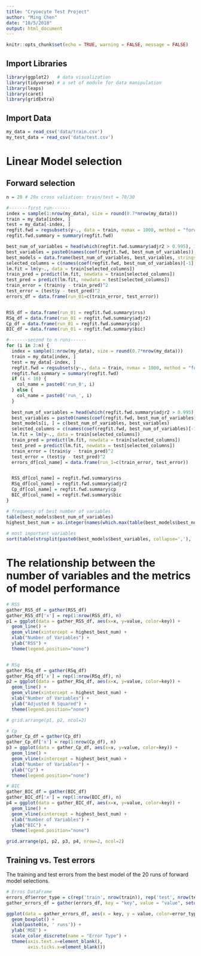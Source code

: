 ```yaml
---
title: "Cryoocyte Test Project"
author: "Ming Chen"
date: "10/5/2018"
output: html_document
---
```


```r
knitr::opts_chunk$set(echo = TRUE, warning = FALSE, message = FALSE)
```


## Import Libraries

```r
library(ggplot2)   # data visualization
library(tidyverse) # a set of module for data manipulation
library(leaps)
library(caret)
library(gridExtra)
```

## Import Data

```r
my_data = read_csv('data/train.csv')
my_test_data = read_csv('data/test.csv')
```


# Linear Model selection

## Forward selection

```r
n = 20 # 20x cross valiation: train/test = 70/30

#-------first run-------
index = sample(1:nrow(my_data), size = round(0.7*nrow(my_data)))
train = my_data[index, ]
test = my_data[-index, ]
regfit.fwd = regsubsets(y~., data = train, nvmax = 1000, method = "forward")
regfit.fwd.summary = summary(regfit.fwd)

best_num_of_variables = head(which(regfit.fwd.summary$adjr2 > 0.995), 1)
best_variables = paste0(names(coef(regfit.fwd, best_num_of_variables))[-1], collapse=',')
best_models = data.frame(best_num_of_variables, best_variables, stringsAsFactors = FALSE)
selected_columns = c(names(coef(regfit.fwd, best_num_of_variables)[-1]), 'y')
lm.fit = lm(y~., data = train[selected_columns])
train_pred = predict(lm.fit, newdata = train[selected_columns])
test_pred = predict(lm.fit, newdata = test[selected_columns])
train_error = (train$y - train_pred)^2
test_error = (test$y - test_pred)^2
errors_df = data.frame(run_01=c(train_error, test_error))


RSS_df = data.frame(run_01 = regfit.fwd.summary$rss)
RSq_df = data.frame(run_01 = regfit.fwd.summary$adjr2)
Cp_df = data.frame(run_01 = regfit.fwd.summary$cp)
BIC_df = data.frame(run_01 = regfit.fwd.summary$bic)

#-------second to n runs------
for (i in 2:n) {
  index = sample(1:nrow(my_data), size = round(0.7*nrow(my_data)))
  train = my_data[index, ]
  test = my_data[-index, ]
  regfit.fwd = regsubsets(y~., data = train, nvmax = 1000, method = "forward")
  regfit.fwd.summary = summary(regfit.fwd)
  if (i < 10) {
    col_name = paste0('run_0', i)
  } else {
    col_name = paste0('run_', i)
  }
  
  best_num_of_variables = head(which(regfit.fwd.summary$adjr2 > 0.995), 1)
  best_variables = paste0(names(coef(regfit.fwd, best_num_of_variables))[-1], collapse=',')
  best_models[i, ] = c(best_num_of_variables, best_variables)
  selected_columns = c(names(coef(regfit.fwd, best_num_of_variables)[-1]), 'y')
  lm.fit = lm(y~., data = train[selected_columns])
  train_pred = predict(lm.fit, newdata = train[selected_columns])
  test_pred = predict(lm.fit, newdata = test[selected_columns])
  train_error = (train$y - train_pred)^2
  test_error = (test$y - test_pred)^2
  errors_df[col_name] = data.frame(run_1=c(train_error, test_error))


  RSS_df[col_name] = regfit.fwd.summary$rss
  RSq_df[col_name] = regfit.fwd.summary$adjr2
  Cp_df[col_name] = regfit.fwd.summary$cp
  BIC_df[col_name] = regfit.fwd.summary$bic
}
```


```r
# frequency of best number of variables
table(best_models$best_num_of_variables)
highest_best_num = as.integer(names(which.max(table(best_models$best_num_of_variables))))
  
# most important variables
sort(table(strsplit(paste0(best_models$best_variables, collapse=','), ',')[[1]]), decreasing = TRUE)[1:highest_best_num]

```


# The relationship between the number of variables and the metrics of model performance


```r
# RSS
gather_RSS_df = gather(RSS_df)
gather_RSS_df['x'] = rep(1:nrow(RSS_df), n)
p1 = ggplot(data = gather_RSS_df, aes(x=x, y=value, color=key)) +
  geom_line() +
  geom_vline(xintercept = highest_best_num) +
  xlab("Number of Variables") +
  ylab("RSS") +
  theme(legend.position="none")


# RSq
gather_RSq_df = gather(RSq_df)
gather_RSq_df['x'] = rep(1:nrow(RSq_df), n)
p2 = ggplot(data = gather_RSq_df, aes(x=x, y=value, color=key)) +
  geom_line() +
  geom_vline(xintercept = highest_best_num) +
  xlab("Number of Variables") +
  ylab("Adjusted R Squared") +
  theme(legend.position="none")

# grid.arrange(p1, p2, ncol=2)

# Cp
gather_Cp_df = gather(Cp_df)
gather_Cp_df['x'] = rep(1:nrow(Cp_df), n)
p3 = ggplot(data = gather_Cp_df, aes(x=x, y=value, color=key)) +
  geom_line() +
  geom_vline(xintercept = highest_best_num) +
  xlab("Number of Variables") +
  ylab("Cp") +
  theme(legend.position="none")

# BIC
gather_BIC_df = gather(BIC_df)
gather_BIC_df['x'] = rep(1:nrow(BIC_df), n)
p4 = ggplot(data = gather_BIC_df, aes(x=x, y=value, color=key)) +
  geom_line() +
  geom_vline(xintercept = highest_best_num) +
  xlab("Number of Variables") +
  ylab("BIC") +
  theme(legend.position="none")

grid.arrange(p1, p2, p3, p4, nrow=2, ncol=2)
```


## Training vs. Test errors

The training and test errors from the best model of the 20 runs of forward model selections.

```r
# Erros DataFrame
errors_df$error_type = c(rep('train', nrow(train)), rep('test', nrow(test)))
gather_errors_df = gather(errors_df, key = "key", value = "value", setdiff(names(errors_df), 'error_type'))

ggplot(data = gather_errors_df, aes(x = key, y = value, color=error_type)) +
  geom_boxplot() +
  xlab(paste0(n, ' runs')) +
  ylab('MSE') +
  scale_color_discrete(name = "Error Type") +
  theme(axis.text.x=element_blank(),
        axis.ticks.x=element_blank())
```


